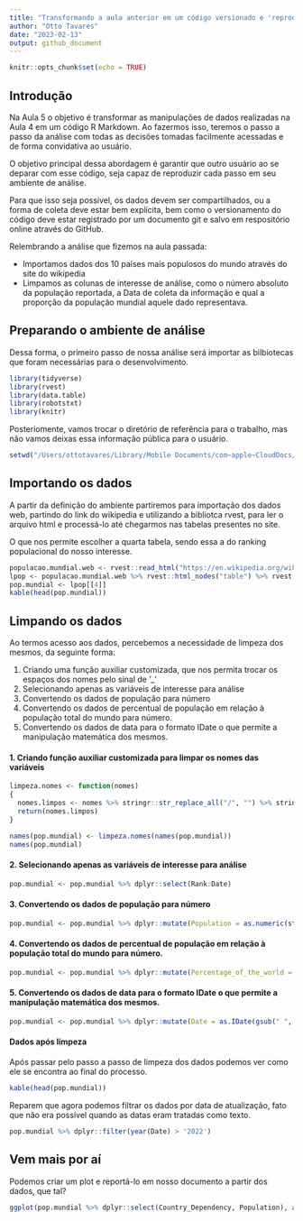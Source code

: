 ```yaml
---
title: "Transformando a aula anterior em um código versionado e 'reprodutível'"
author: "Otto Tavares"
date: "2023-02-13"
output: github_document
---
```


```r
knitr::opts_chunk$set(echo = TRUE)
```

## Introdução

Na Aula 5 o objetivo é transformar as manipulações de dados realizadas na Aula 4 em um código R Markdown. Ao fazermos isso, teremos o passo a passo da análise com todas as decisões tomadas facilmente acessadas e de forma convidativa ao usuário. 

O objetivo principal dessa abordagem é garantir que outro usuário ao se deparar com esse código, seja capaz de reproduzir cada passo em seu ambiente de análise. 


Para que isso seja possível, os dados devem ser compartilhados, ou a forma de coleta deve estar bem explícita, bem como o versionamento do código deve estar registrado por um documento git e salvo em respositório online através do GitHub.

Relembrando a análise que fizemos na aula passada:

* Importamos dados dos 10 países mais populosos do mundo através do site do wikipedia
* Limpamos as colunas de interesse de análise, como o número absoluto da população reportada, a Data de coleta da informação e qual a proporção da população mundial aquele dado representava.

## Preparando o ambiente de análise

Dessa forma, o primeiro passo de nossa análise será importar as bilbiotecas que foram necessárias para o desenvolvimento.

```r
library(tidyverse)
library(rvest)
library(data.table)
library(robotstxt)
library(knitr)
```

Posteriomente, vamos trocar o diretório de referência para o trabalho, mas não vamos deixas essa informação pública para o usuário.

```r
setwd("/Users/ottotavares/Library/Mobile Documents/com~apple~CloudDocs/Documents/infnet/Estatistica para Ciência de Dados/dados_utilizados")
```

## Importando os dados

A partir da definição do ambiente partiremos para importação dos dados web, partindo do link do wikipedia e utilizando a bibliotca rvest, para ler o arquivo html e processá-lo até chegarmos nas tabelas presentes no site.

O que nos permite escolher a quarta tabela, sendo essa a do ranking populacional do nosso interesse.

```r
populacao.mundial.web <- rvest::read_html("https://en.wikipedia.org/wiki/World_population")
lpop <- populacao.mundial.web %>% rvest::html_nodes("table") %>% rvest::html_table()
pop.mundial <- lpop[[4]]
kable(head(pop.mundial))
```

## Limpando os dados

Ao termos acesso aos dados, percebemos a necessidade de limpeza dos mesmos, da seguinte forma:

1. Criando uma função auxiliar customizada, que nos permita trocar os espaços dos nomes pelo sinal de '_'
2. Selecionando apenas as variáveis de interesse para análise
3. Convertendo os dados de população para número
4. Convertendo os dados de percentual de população em relação à população total do mundo para número.
5. Convertendo os dados de data para o formato IDate o que permite a manipulação matemática dos mesmos.


#### 1. Criando função auxiliar customizada para limpar os nomes das variáveis

```r
limpeza.nomes <- function(nomes)
{
  nomes.limpos <- nomes %>% stringr::str_replace_all("/", "") %>% stringr::str_replace_all("\\s", "_") %>% stringr::str_replace_all("__", "_")
  return(nomes.limpos)  
}

names(pop.mundial) <- limpeza.nomes(names(pop.mundial))
names(pop.mundial)
```

#### 2. Selecionando apenas as variáveis de interesse para análise
```r
pop.mundial <- pop.mundial %>% dplyr::select(Rank:Date)
```

#### 3. Convertendo os dados de população para número
```r
pop.mundial <- pop.mundial %>% dplyr::mutate(Population = as.numeric(stringr::str_replace_all(Population, "\\,", "")))
```


#### 4. Convertendo os dados de percentual de população em relação à população total do mundo para número.
```r
pop.mundial <- pop.mundial %>% dplyr::mutate(Percentage_of_the_world = as.numeric(stringr::str_replace_all(Percentage_of_the_world, "%", ""))/100)
```

#### 5. Convertendo os dados de data para o formato IDate o que permite a manipulação matemática dos mesmos.

```r
pop.mundial <- pop.mundial %>% dplyr::mutate(Date = as.IDate(gsub(" ", "-", Date), format = "%d-%b-%Y"))
```


#### Dados após limpeza

Após passar pelo passo a passo de limpeza dos dados podemos ver como ele se encontra ao final do processo.

```r
kable(head(pop.mundial))
```

Reparem que agora podemos filtrar os dados por data de atualização, fato que não era possível quando as datas eram tratadas como texto.

```r
pop.mundial %>% dplyr::filter(year(Date) > '2022')
```



## Vem mais por aí

Podemos criar um plot e reportá-lo em nosso documento a partir dos dados, que tal?

```r
ggplot(pop.mundial %>% dplyr::select(Country_Dependency, Population), aes(x = Country_Dependency, y =Population)) + geom_bar(stat = "identity")
```

